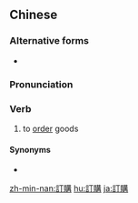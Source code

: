 {{also|订购}}
==Chinese==
{{zh-forms|s=订购}}

===Alternative forms===
* {{zh-l|定購*}}

===Pronunciation===
{{zh-pron
|m=dìnggòu
|c=deng6 kau3
|cat=v
}}

===Verb===
{{zh-verb}}

# to [[order]] goods

====Synonyms====
* {{zh-l|訂貨}}

{{zh-cat|Advanced}}

[[zh-min-nan:訂購]]
[[hu:訂購]]
[[ja:訂購]]
